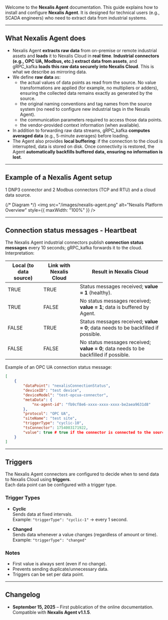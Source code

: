 Welcome to the **Nexalis Agent** documentation. This guide explains how to install and configure **Nexalis Agent**. It is designed for technical users (e.g., SCADA engineers) who need to extract data from industrial systems.

---

## What Nexalis Agent does

- Nexalis Agent **extracts raw data** from on-premise or remote industrial assets and **loads** it to Nexalis Cloud in **real time**. **Industrial connectors (e.g., OPC UA, Modbus, etc.) extract data from assets**, and gRPC_kafka **loads this raw data securely into Nexalis Cloud**. This is what we describe as mirroring data.    
- We define **raw data** as:
  - the actual values of data points as read from the source. No value transformations are applied (for example, no multipliers or adders), ensuring the collected data remains exactly as generated by the source.
  - the original naming conventions and tag names from the source system (no need to configure new industrial tags in the Nexalis Agent).
  - the communication parameters required to access those data points.
  - the vendor-provided context information (when available).
- In addition to forwarding raw data streams, gRPC_kafka **computes averaged data** (e.g., 5-minute averages) before loading.
- The Agent also provides **local buffering**: if the connection to the cloud is interrupted, data is stored on disk. Once connectivity is restored, the Agent **automatically backfills buffered data, ensuring no information is lost**.

---

## Example of a Nexalis Agent setup 
1 DNP3 connector and 2 Modbus connectors (TCP and RTU) and a cloud data source.

{/* Diagram */}
<img src="/images/nexalis-agent.png" alt="Nexalis Platform Overview" style={{ maxWidth: "100%" }} />

---

## Connection status messages - Heartbeat

The Nexalis Agent industrial connectors publish **connection status messages** every 10 seconds; gRPC_kafka forwards it to the cloud. Interpretation:

| Local (to data source) | Link with Nexalis Cloud | Result in Nexalis Cloud                                                |
|---|---|---|
| TRUE  | TRUE  | Status messages received; **value = 1** (healthy). |
| TRUE  | FALSE | No status messages received; **value = 1**; data is buffered by Agent. |
| FALSE | TRUE  | Status messages received; **value = 0**; data needs to be backfilled if possible. |
| FALSE | FALSE | No status messages received; **value = 0**; data needs to be backfilled if possible. |

Example of an OPC UA connection status message:
```json
[
    {
        "dataPoint": "nexalisConnectionStatus",
        "deviceID": "test device",
        "deviceModel": "test-opcua-connector",
        "metaData": {
            "nx-agent-id": "fb9cf8e6-xxxx-xxxx-xxxx-be2aea9631d8"
        },
        "protocol": "OPC UA",
        "siteName": "test site",
        "triggerType": "cyclic-10",
        "tsConnector": 1754003171922,
        "value": true # true if the connector is connected to the source, false otherwise.
    }
]
```

---

## Triggers

The Nexalis Agent connectors are configured to decide when to send data to Nexalis Cloud using **triggers**.  
Each data point can be configured with a trigger type.

### Trigger Types

- **Cyclic**  
  Sends data at fixed intervals.  
  Example: `"triggerType": "cyclic-1"` → every 1 second.

- **Changed**  
  Sends data whenever a value changes (regardless of amount or time).  
  Example: `"triggerType": "changed"`

### Notes
- First value is always sent (even if no change).  
- Prevents sending duplicate/unnecessary data.  
- Triggers can be set per data point.

---

## Changelog

- **September 15, 2025** – First publication of the online documentation.  
  Compatible with **Nexalis Agent v1.1.5**.